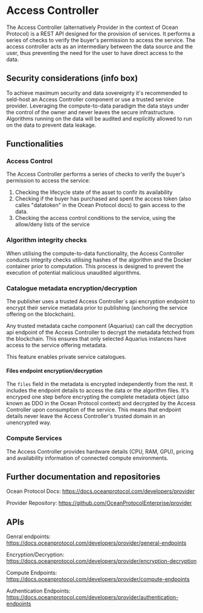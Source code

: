 # Access Controller

The Access Controller (alternatively Provider in the context of Ocean Protocol) is a REST API designed for the provision of services. It performs a series of checks to verify the buyer's permission to access the service. The access controller acts as an intermediary between the data source and the user, thus preventing the need for the user to have direct access to the data.

## Security considerations (info box)

To achieve maximum security and data sovereignty it's recommended to seld-host an Access Controller component or use a trusted service provider. Leveraging the compute-to-data paradigm the data stays under the control of the owner and never leaves the secure infrastructure. Algorithms running on the data will be audited and explicitly allowed to run on the data to prevent data leakage.

## Functionalities

### Access Control

The Access Controller performs a series of checks to verify the buyer's permission to access the service: 

1. Checking the lifecycle state of the asset to confir its availability
2. Checking if the buyer has purchased and spent the access token (also calles "datatoken" in the Ocean Protocol docs)  to gain access to the data. 
3. Checking the access control conditions to the service, using the allow/deny lists of the service

### Algorithm integrity checks

When utilising the compute-to-data functionality, the Access Controller conducts integrity checks utilising hashes of the algorithm and the Docker container prior to computation. This process is designed to prevent the execution of potential malicious unaudited algorithms.

### Catalogue metadata encryption/decryption

The publisher uses a trusted Access Controller`s api encryption endpoint to encrypt their service metadata prior to publishing (anchoring the service offering on the blockchain). 

Any trusted metadata cache component (Aquarius) can call the decryption api endpoint of the Access Controller to decrypt the metadata fetched from the blockchain. This ensures that only selected Aquarius instances have access to the service offering metadata.

This feature enables private service catalogues.

#### Files endpoint encryption/decryption

The `files` field in the metadata is encrypted independently from the rest. It includes the endpoint details to access the data or the algorithm files. It's encryped one step before encrypting the complete metadata object (also known as DDO in the Ocean Protocol context) and decrypted by the Access Controller upon consumption of the service. This means that endpoint details never leave the Access Controller's trusted domain in an unencrypted way.

### Compute Services

The Access Controller provides hardware details (CPU, RAM, GPU), pricing and availability information of connected compute environments.

## Further documentation and repositories

Ocean Protocol Docs: https://docs.oceanprotocol.com/developers/provider

Provider Repository: https://github.com/OceanProtocolEnterprise/provider

## APIs

Genral endpoints: https://docs.oceanprotocol.com/developers/provider/general-endpoints

Encryption/Decryption: https://docs.oceanprotocol.com/developers/provider/encryption-decryption

Compute Endpoints: https://docs.oceanprotocol.com/developers/provider/compute-endpoints

Authentication Endpoints: https://docs.oceanprotocol.com/developers/provider/authentication-endpoints

